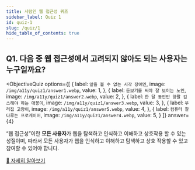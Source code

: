 ```yaml
---
title: 사람인 웹 접근성 퀴즈
sidebar_label: Quiz 1
id: quiz-1
slug: /quiz/1
hide_table_of_contents: true
---
```


## Q1. 다음 중 웹 접근성에서 고려되지 않아도 되는 사용자는 누구일까요?


<ObjectiveQuiz
  options={[
    {
      label: `앞을 볼 수 없는 시각 장애인`,
      image: `/img/a11y/quiz1/answer1.webp`,
      value: 1,
    },
    {
      label: `돋보기를 써야 잘 보이는 노인`,
      image: `/img/a11y/quiz1/answer2.webp`,
      value: 2,
    },
    {
      label: `한 달 동안만 양팔 깁스해야 하는 애봉이`,
      image: `/img/a11y/quiz1/answer3.webp`,
      value: 3,
    },
    {
      label: `우리집 고양이`,
      image: `/img/a11y/quiz1/answer5.webp`,
      value: 4,
    },
    {
      label: `컴퓨터 잘 다루는 프로게이머`,
      image: `/img/a11y/quiz1/answer4.webp`,
      value: 5,
    }
  ]}
  answer={4}
>
  <p>
    “웹 접근성”이란 <strong>모든 사용자</strong>가 웹을 탐색하고 인식하고 이해하고 상호작용 할 수 있는 성질이며,
    따라서 모든 사용자가 웹을 인식하고 이해하고 탐색하고 상호 작용할 수 있고 참여할 수 있어야 합니다.
  </p>
  <a href="https://sri-fe1.notion.site/1-1-a531b328fe9842268516d35b04a8a12c">
    🔎 자세히 알아보기
  </a>
</ObjectiveQuiz>